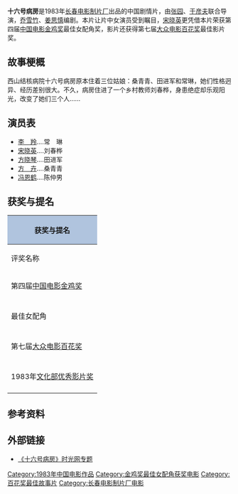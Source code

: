 {{Unreferenced|time=2020-09-19T02:26:18+00:00}}
{{Infobox film
| name           = 十六号病房
| image          = 
| image_size     = 
| alt            = Ward 16
| caption        = 
| director       = [[张园|张园]]、[[于彦夫|于彦夫]]
| producer       = 
| writer         = [[乔雪竹|乔雪竹]]、[[姜思慎|姜思慎]]
| starring       = [[李羚|李羚]]<br />[[宋晓英|宋晓英]]<br />[[冯恩鹤|冯恩鹤]]<br />[[方晓琴|方晓琴]] <br />[[方卉|方卉]]
| music          = 
| cinematography = 王吉顺
| editing        =  
| studio         = [[长春电影制片厂|长春电影制片厂]]
| distributor    = [[长春电影制片厂|长春电影制片厂]]
| released       = 1983年
| runtime        = 
| country        = [[中华人民共和国|中华人民共和国]]
| language       = 普通话
| budget         = 
| gross          = 
}}
'''十六号病房'''是1983年[[长春电影制片厂|长春电影制片厂]]出品的中国剧情片，由[[张园|张园]]、[[于彦夫|于彦夫]]联合导演，[[乔雪竹|乔雪竹]]、[[姜思慎|姜思慎]]编剧。本片让片中女演员受到瞩目，[[宋晓英|宋晓英]]更凭借本片荣获第四届[[中国电影金鸡奖|中国电影金鸡奖]]最佳女配角奖，影片还获得第七届[[大众电影百花奖|大众电影百花奖]]最佳影片奖。

== 故事梗概 ==
西山结核病院十六号病房原本住着三位姑娘：桑青青、田进军和常琳，她们性格迥异、经历差别很大。不久，病房住进了一个乡村教师刘春桦，身患绝症却乐观阳光，改变了她们三个人……

== 演员表 ==
* [[李羚|李　羚]]....常　琳
* [[宋晓英|宋晓英]]....刘春桦
* [[方晓琴|方晓琴]]....田进军
* [[方卉|方　卉]]....桑青青 　　 　
* [[冯恩鹤|冯恩鹤]]....陈仲男 　　 　　 

==获奖与提名==
{| class="wikitable" style="margin: 1em 1em 1em 0; background: #f9f9f9; border: 2px #aaa solid; border-collapse: collapse; font-size: 90%;" cellspacing="0" cellpadding="4" border="2" 
|- bgcolor="#CCCCCC" align="center"
! colspan="4" style="background: LightSteelBlue;" | 获奖与提名
|- bgcolor="#CCCCCC" align="center" 
! 评奖名称
! 奖项
! 获得者
! 结果
|-
|rowspan=3|第四届[[中国电影金鸡奖|中国电影金鸡奖]]
|最佳故事片
| 
|bgcolor=orange|提名
|-style="border-top:2px solid gray;"
|-
|最佳女主角
|李羚 
|bgcolor=orange|提名
|-style="border-top:2px solid gray;"
|-
|最佳女配角
|宋晓英 
|bgcolor=lime|获奖
|-style="border-top:2px solid gray;"
|-
|第七届[[大众电影百花奖|大众电影百花奖]]
|最佳故事片
| 
|bgcolor=lime|获奖
|-style="border-top:2px solid gray;"
|-
|1983年[[文化部优秀影片奖|文化部优秀影片奖]]
|优秀故事片
|二等奖
|bgcolor=lime|获奖
|-style="border-top:2px solid gray;"
|}

== 参考资料 ==
{{reflist}}

== 外部链接 ==
* [http://www.mtime.com/movie/42450 《十六号病房》时光网专题]{{Dead link|date=2020年4月 |bot=InternetArchiveBot |fix-attempted=yes }}

{{百花奖最佳故事片}}
[[Category:1983年中国电影作品|Category:1983年中国电影作品]]
[[Category:金鸡奖最佳女配角获奖电影|Category:金鸡奖最佳女配角获奖电影]]
[[Category:百花奖最佳故事片|Category:百花奖最佳故事片]]
[[Category:长春电影制片厂电影|Category:长春电影制片厂电影]]